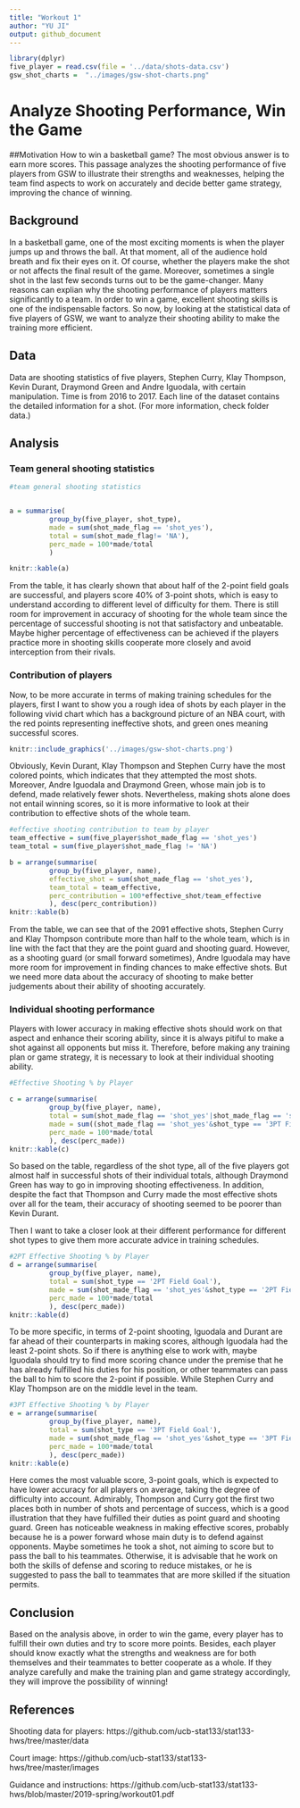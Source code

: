 ```yaml
---
title: "Workout 1"
author: "YU JI"
output: github_document
---
```



```r
library(dplyr)
five_player = read.csv(file = '../data/shots-data.csv')
gsw_shot_charts =  "../images/gsw-shot-charts.png"


```

# Analyze Shooting Performance, Win the Game

##Motivation
How to win a basketball game? The most obvious answer is to earn more scores. This passage analyzes the shooting performance of five players from GSW to illustrate their strengths and weaknesses, helping the team find aspects to work on accurately and decide better game strategy, improving the chance of winning.

## Background
In a basketball game, one of the most exciting moments is when the player jumps up and throws the ball. At that moment, all of the audience hold breath and fix their eyes on it. Of course, whether the players make the shot or not affects the final result of the game. Moreover, sometimes a single shot in the last few seconds turns out to be the game-changer. Many reasons can explian why the shooting performance of players matters significantly to a team. In order to win a game, excellent shooting skills is one of the indispensable factors. So now, by looking at the statistical data of five players of GSW, we want to analyze their shooting ability to make the training more efficient.

## Data
Data are shooting statistics of five players, Stephen Curry, Klay Thompson, Kevin Durant, Draymond Green and Andre Iguodala, with certain manipulation. Time is from 2016 to 2017. Each line of the dataset contains the detailed information for a shot. (For more information, check folder data.)



## Analysis
### Team general shooting statistics

```r
#team general shooting statistics


a = summarise(
          group_by(five_player, shot_type),
          made = sum(shot_made_flag == 'shot_yes'),
          total = sum(shot_made_flag!= 'NA'),
          perc_made = 100*made/total
          )

knitr::kable(a)

```

From the table, it has clearly shown that about half of the 2-point field goals are successful, and players score 40% of 3-point shots, which is easy to understand according to different level of difficulty for them. There is still room for improvement in accuracy of shooting for the whole team since the percentage of successful shooting is not that satisfactory and unbeatable. Maybe higher percentage of effectiveness can be achieved if the players practice more in shooting skills cooperate more closely and avoid interception from their rivals.



### Contribution of players
Now, to be more accurate in terms of making training schedules for the players, first I want to show you a rough idea of shots by each player in the following vivid chart which has a background picture of an NBA court, with the red points representing ineffective shots, and green ones meaning successful scores.
```r
knitr::include_graphics('../images/gsw-shot-charts.png')


```

Obviously, Kevin Durant, Klay Thompson and Stephen Curry have the most colored points, which indicates that they attempted the most shots. Moreover, Andre Iguodala and Draymond Green, whose main job is to defend, made relatively fewer shots. Nevertheless, making shots alone does not entail winning scores, so it is more informative to look at their contribution to effective shots of the whole team.


```r
#effective shooting contribution to team by player
team_effective = sum(five_player$shot_made_flag == 'shot_yes')
team_total = sum(five_player$shot_made_flag != 'NA')

b = arrange(summarise(
          group_by(five_player, name),
          effective_shot = sum(shot_made_flag == 'shot_yes'),
          team_total = team_effective,
          perc_contribution = 100*effective_shot/team_effective
          ), desc(perc_contribution))
knitr::kable(b)


```

From the table, we can see that of the 2091 effective shots, Stephen Curry and Klay Thompson contribute more than half to the whole team, which is in line with the fact that they are the point guard and shooting guard. However, as a shooting guard (or small forward sometimes), Andre Iguodala may have more room for improvement in finding chances to make effective shots. But we need more data about the accuracy of shooting to make better judgements about their ability of shooting accurately.


### Individual shooting performance	
Players with lower accuracy in making effective shots should work on that aspect and enhance their scoring ability, since it is always pitiful to make a shot against all opponents but miss it. Therefore, before making any training plan or game strategy, it is necessary to look at their individual shooting ability.


```r

#Effective Shooting % by Player

c = arrange(summarise(
          group_by(five_player, name),
          total = sum(shot_made_flag == 'shot_yes'|shot_made_flag == 'shot_no'),
          made = sum((shot_made_flag == 'shot_yes'&shot_type == '3PT Field Goal')|(shot_made_flag == 'shot_yes'&shot_type == '2PT Field Goal')),
          perc_made = 100*made/total
          ), desc(perc_made))
knitr::kable(c)

```

So based on the table, regardless of the shot type, all of the five players got almost half in successful shots of their individual totals, although Draymond Green has way to go in improving shooting effectiveness. In addition, despite the fact that Thompson and Curry made the most effective shots over all for the team, their accuracy of shooting seemed to be poorer than Kevin Durant.


Then I want to take a closer look at their different performance for different shot types to give them more accurate advice in training schedules.
```r


#2PT Effective Shooting % by Player 
d = arrange(summarise(
          group_by(five_player, name),
          total = sum(shot_type == '2PT Field Goal'),
          made = sum(shot_made_flag == 'shot_yes'&shot_type == '2PT Field Goal'),
          perc_made = 100*made/total
          ), desc(perc_made))
knitr::kable(d)

```


To be more specific, in terms of 2-point shooting, Iguodala and Durant are far ahead of their counterparts in making scores, although Iguodala had the least 2-point shots. So if there is anything else to work with, maybe Iguodala should try to find more scoring chance under the premise that he has already fulfilled his duties for his position, or other teammates can pass the ball to him to score the 2-point if possible. While Stephen Curry and Klay Thompson are on the middle level in the team.


```r


#3PT Effective Shooting % by Player
e = arrange(summarise(
          group_by(five_player, name),
          total = sum(shot_type == '3PT Field Goal'),
          made = sum(shot_made_flag == 'shot_yes'&shot_type == '3PT Field Goal'),
          perc_made = 100*made/total
          ), desc(perc_made))
knitr::kable(e)

```

Here comes the most valuable score, 3-point goals, which is expected to have lower accuracy for all players on average, taking the degree of difficulty into account. Admirably, Thompson and Curry got the first two places both in number of shots and percentage of success, which is a good illustration that they have fulfilled their duties as point guard and shooting guard. Green has noticeable weakness in making effective scores, probably because he is a power forward whose main duty is to defend against opponents. Maybe sometimes he took a shot, not aiming to score but to pass the ball to his teammates. Otherwise, it is advisable that he work on both the skills of defense and scoring to reduce mistakes, or he is suggested to pass the ball to teammates that are more skilled if the situation permits.

## Conclusion
Based on the analysis above, in order to win the game, every player has to fulfill their own duties and try to score more points. Besides, each player should know exactly what the strengths and weakness are for both themselves and their teammates to better cooperate as a whole. If they analyze carefully and make the training plan and game strategy accordingly, they will improve the possibility of winning!

## References
Shooting data for players: https://github.com/ucb-stat133/stat133-hws/tree/master/data

Court image: https://github.com/ucb-stat133/stat133-hws/tree/master/images

Guidance and instructions: https://github.com/ucb-stat133/stat133-hws/blob/master/2019-spring/workout01.pdf







